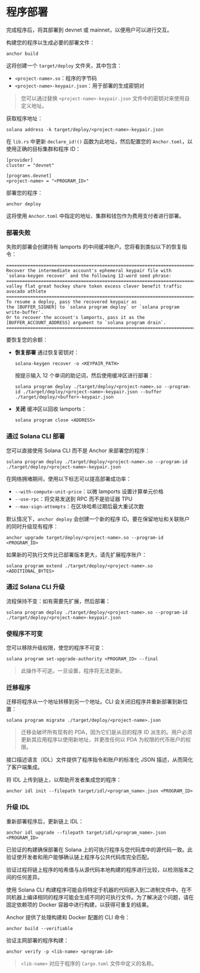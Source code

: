 
# 程序部署

完成程序后，将其部署到 devnet 或 mainnet，以便用户可以进行交互。

<ArticleSection name="程序部署" id="program-deployment" level="h2" />

构建您的程序以生成必要的部署文件：

```
anchor build
```

这将创建一个 `target/deploy` 文件夹，其中包含：
- `<project-name>.so`：程序的字节码
- `<project-name>-keypair.json`：用于部署的生成密钥对

> 您可以通过替换 `<project-name>-keypair.json` 文件中的密钥对来使用自定义地址。

获取程序地址：

```
solana address -k target/deploy/<project-name>-keypair.json
```

在 `lib.rs` 中更新 `declare_id!()` 函数为此地址，然后配置您的 `Anchor.toml`，以使用正确的目标集群和程序 ID：

```
[provider]
cluster = "devnet"

[programs.devnet]
<project-name> = "<PROGRAM_ID>"
```

部署您的程序：

```
anchor deploy
```

这将使用 `Anchor.toml` 中指定的地址、集群和钱包作为费用支付者进行部署。

### 部署失败

失败的部署会创建持有 lamports 的中间缓冲账户。您将看到类似以下的恢复指令：

```
==================================================================================
Recover the intermediate account's ephemeral keypair file with
`solana-keygen recover` and the following 12-word seed phrase:
==================================================================================
valley flat great hockey share token excess clever benefit traffic avocado athlete
==================================================================================
To resume a deploy, pass the recovered keypair as
the [BUFFER_SIGNER] to `solana program deploy` or `solana program write-buffer'.
Or to recover the account's lamports, pass it as the
[BUFFER_ACCOUNT_ADDRESS] argument to `solana program drain`.
==================================================================================
```

要恢复您的余额：

- **恢复部署** 通过恢复密钥对：

    ```
    solana-keygen recover -o <KEYPAIR_PATH>
    ```

    按提示输入 12 个单词的助记词，然后使用缓冲区进行部署：

    ```
    solana program deploy ./target/deploy/<project-name>.so --program-id ./target/deploy/<project-name>-keypair.json --buffer ./target/deploy/<buffer>-keypair.json
    ```

- **关闭** 缓冲区以回收 lamports：

    ```
    solana program close <ADDRESS>
    ```

### 通过 Solana CLI 部署

您可以直接使用 Solana CLI 而不是 Anchor 来部署您的程序：

```
solana program deploy ./target/deploy/<project-name>.so --program-id ./target/deploy/<project-name>-keypair.json
```

在网络拥堵期间，使用以下标志可以提高部署成功率：
- `--with-compute-unit-price`：以微 lamports 设置计算单元价格
- `--use-rpc`：将交易发送到 RPC 而不是验证器 TPU
- `--max-sign-attempts`：在区块哈希过期后最大重试次数

<ArticleSection name="Program Upgrade" id="program-upgrade" level="h2" />

默认情况下，`anchor deploy` 会创建一个新的程序 ID。要在保留地址和关联账户的同时升级现有程序：

```
anchor upgrade target/deploy/<project-name>.so --program-id <PROGRAM_ID>
```

如果新的可执行文件比已部署版本更大，请先扩展程序账户：

```
solana program extend ./target/deploy/<project-name>.so <ADDITIONAL_BYTES>
```

### 通过 Solana CLI 升级

流程保持不变：如有需要先扩展，然后部署：

```
solana program deploy ./target/deploy/<project-name>.so --program-id ./target/deploy/<project-name>-keypair.json
```

### 使程序不可变

您可以移除升级权限，使您的程序不可变：

```
solana program set-upgrade-authority <PROGRAM_ID> --final
```

> 此操作不可逆。一旦设置，程序将无法更新。

### 迁移程序

迁移将程序从一个地址转移到另一个地址。CLI 会关闭旧程序并重新部署到新位置：

```
solana program migrate ./target/deploy/<project-name>.json
```

> 迁移会破坏所有现有的 PDA，因为它们是从旧的程序 ID 派生的。用户必须更新其应用程序以使用新地址，并更改任何以 PDA 为权限的代币账户的权限。

<ArticleSection name="Uploading an IDL" id="uploading-an-idl" level="h2" />

接口描述语言（IDL）文件提供了程序指令和账户的标准化 JSON 描述，从而简化了客户端集成。

将 IDL 上传到链上，以帮助开发者集成您的程序：

```
anchor idl init --filepath target/idl/<program_name>.json <PROGRAM_ID>
```

### 升级 IDL

重新部署程序后，更新链上 IDL：

```
anchor idl upgrade --filepath target/idl/<program_name>.json <PROGRAM_ID>
```

<ArticleSection name="已验证的构建" id="verified-builds" level="h2" />

已验证的构建确保部署在 Solana 上的可执行程序与您代码库中的源代码一致。此验证使开发者和用户能够确认链上程序与公共代码库完全匹配。

验证过程将链上程序的哈希值与从源代码本地构建的程序进行比较，以检测版本之间的任何差异。

使用 Solana CLI 构建程序可能会将特定于机器的代码嵌入到二进制文件中。在不同机器上编译相同的程序可能会生成不同的可执行文件。为了解决这个问题，请在固定依赖项的 Docker 容器中进行构建，以获得可重复的结果。

Anchor 提供了处理构建和 Docker 配置的 CLI 命令：

```
anchor build --verifiable
```

验证主网部署的程序构建：

```
anchor verify -p <lib-name> <program-id>
```

> `<lib-name>` 对应于程序的 `Cargo.toml` 文件中定义的名称。